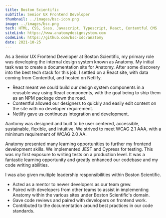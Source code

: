 ```yaml
---
title: Boston Scientific
subTitle: Senior UX Frontend Developer
thumbnail: ../images/bsc-icon.png
image: ../images/bsc.png
tech: HTML, CSS, Sass, Javascript, Typescript, React, Contentful CMS
siteLink: https://www.anatomydesignsystem.com
codeLink: https://github.com/bsc-xdc/anatomy
date: 2021-10-25
---
```


As a Senior UX Frontend Developer at Boston Scientific, my primary role was developing the internal design system known as Anatomy. My initial task was to create a documentation site for Anatomy. After some discovery into the best tech stack for this job, I settled on a React site, with data coming from Contentful, and hosted on Netlify.
- React meant we could build our design system components in a reusable way using React components, with the goal being to ship them as an NPM package down the road.
- Contentful allowed our designers to quickly and easily edit content on the site with no developer requirement.
- Netlify gave us continuous integration and development.

Aantomy was designed and built to be user centered, accessible, sustainable, flexible, and intuitive. We strived to meet
WCAG 2.1 AAA, with a minimum requirement of WCAG 2.0 AA.

Anatomy presented many learning opportunities to further my frontend development skills. We implemented JEST and Cypress for testing. This was my first exposure to writing tests on a production level. It was a fantastic learning opportunity and greatly enhanced our codebase and my code writing abilities.

I was also given multiple leadership responsibilities within Boston Scientific.
- Acted as a mentor to newer developers as our team grew.
- Paired with developers from other teams to assist in implementing Anatomy within the various sites under Boston Scientific's domain.
- Gave code reviews and paired with developers on frontend work.
- Contributed to the documentation around best practices in our code standards.
